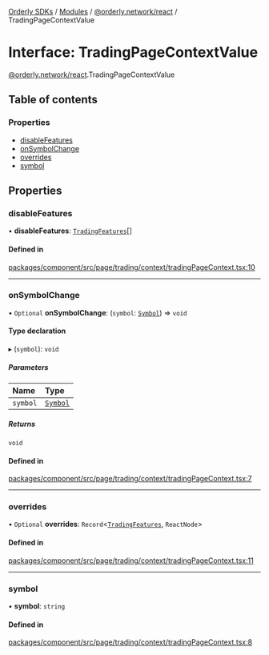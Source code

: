 [Orderly SDKs](/sdks/tech-doc/README) / [Modules](/sdks/tech-doc/modules) / [@orderly.network/react](/sdks/tech-doc/modules/orderly_network_react) / TradingPageContextValue

# Interface: TradingPageContextValue

[@orderly.network/react](/sdks/tech-doc/modules/orderly_network_react).TradingPageContextValue

## Table of contents

### Properties

- [disableFeatures](/sdks/tech-doc/interfaces/orderly_network_react.TradingPageContextValue#disablefeatures)
- [onSymbolChange](/sdks/tech-doc/interfaces/orderly_network_react.TradingPageContextValue#onsymbolchange)
- [overrides](/sdks/tech-doc/interfaces/orderly_network_react.TradingPageContextValue#overrides)
- [symbol](/sdks/tech-doc/interfaces/orderly_network_react.TradingPageContextValue#symbol)

## Properties

### disableFeatures

• **disableFeatures**: [`TradingFeatures`](/sdks/tech-doc/enums/orderly_network_react.TradingFeatures)[]

#### Defined in

[packages/component/src/page/trading/context/tradingPageContext.tsx:10](https://github.com/OrderlyNetwork/js-sdk/blob/ba995f2/packages/component/src/page/trading/context/tradingPageContext.tsx#L10)

___

### onSymbolChange

• `Optional` **onSymbolChange**: (`symbol`: [`Symbol`](orderly_network_types.API.Symbol)) => `void`

#### Type declaration

▸ (`symbol`): `void`

##### Parameters

| Name | Type |
| :------ | :------ |
| `symbol` | [`Symbol`](orderly_network_types.API.Symbol) |

##### Returns

`void`

#### Defined in

[packages/component/src/page/trading/context/tradingPageContext.tsx:7](https://github.com/OrderlyNetwork/js-sdk/blob/ba995f2/packages/component/src/page/trading/context/tradingPageContext.tsx#L7)

___

### overrides

• `Optional` **overrides**: `Record`\<[`TradingFeatures`](../enums/orderly_network_react.TradingFeatures), `ReactNode`\>

#### Defined in

[packages/component/src/page/trading/context/tradingPageContext.tsx:11](https://github.com/OrderlyNetwork/js-sdk/blob/ba995f2/packages/component/src/page/trading/context/tradingPageContext.tsx#L11)

___

### symbol

• **symbol**: `string`

#### Defined in

[packages/component/src/page/trading/context/tradingPageContext.tsx:8](https://github.com/OrderlyNetwork/js-sdk/blob/ba995f2/packages/component/src/page/trading/context/tradingPageContext.tsx#L8)
